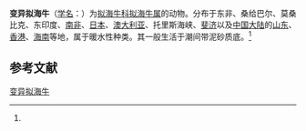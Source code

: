 {{Speciesbox
| name = 变异拟海牛
| status = 
| status_system = 
| image = 
| genus = Philinopsis
| species = cyanea
| authority = (V. Martens, 1879)<ref name='id10632'>{{cite web| url =http://www.bioinfo.cn/db05/BjdwSpecies.php?action=view&id=10632| title =变异拟海牛| work =《中国动物物种编目数据库》| publisher =中国科学院微生物研究所| author =中国科学院动物研究所| accessdate =2009-04-28| deadurl =yes| archiveurl =https://web.archive.org/web/20160305092050/http://www.bioinfo.cn/db05/BjdwSpecies.php?action=view&id=10632| archivedate =2016-03-05}}</ref>
}}

'''变异拟海牛'''（[[学名|学名]]：{{lang|la|''Philinopsis cyanea''}}）为[[拟海牛科|拟海牛科]][[拟海牛属|拟海牛属]]的动物。分布于东非、桑给巴尔、莫桑比克、东印度、[[南非|南非]]、[[日本|日本]]、[[澳大利亚|澳大利亚]]、托里斯海峡、[[斐济|斐济]]以及[[中国大陆|中国大陆]]的[[山东|山东]]、[[香港|香港]]、[[海南|海南]]等地，属于暖水性种类。其一般生活于潮间带泥砂质底。<ref name='id10632'/>

== 参考文献 ==
{{reflist}}

{{Wikispecies|Philinopsis cyanea}}
{{Taxonbar|from=Q10912869}}

[[Category:拟海牛属|变异拟海牛]]


{{软体动物小作品}}